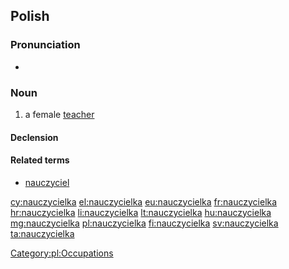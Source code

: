 ==Polish==

===Pronunciation===
* {{IPA|[n̪aut͡ʂɨˈt͡ɕɛlka]|lang=pl}}

===Noun===
{{head|pl|noun|g=f}}

# a female [[teacher]]

====Declension====
{{pl-decl-noun-ka|nauczyciel}}

====Related terms====
* [[nauczyciel]] {{m}}

[[Category:pl:Occupations]]

[[cy:nauczycielka]]
[[el:nauczycielka]]
[[eu:nauczycielka]]
[[fr:nauczycielka]]
[[hr:nauczycielka]]
[[li:nauczycielka]]
[[lt:nauczycielka]]
[[hu:nauczycielka]]
[[mg:nauczycielka]]
[[pl:nauczycielka]]
[[fi:nauczycielka]]
[[sv:nauczycielka]]
[[ta:nauczycielka]]